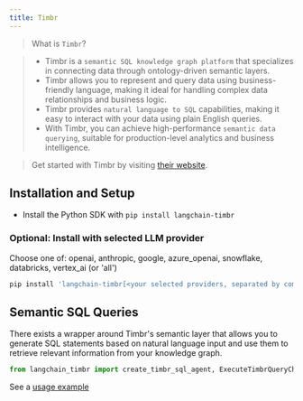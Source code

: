 ```yaml
---
title: Timbr
---
```


>What is `Timbr`?

>- Timbr is a `semantic SQL knowledge graph platform` that specializes in connecting data through ontology-driven semantic layers.
>- Timbr allows you to represent and query data using business-friendly language, making it ideal for handling complex data relationships and business logic.
>- Timbr provides `natural language to SQL` capabilities, making it easy to interact with your data using plain English queries.
>- With Timbr, you can achieve high-performance `semantic data querying`, suitable for production-level analytics and business intelligence.

>Get started with Timbr by visiting [their website](https://docs.timbr.ai/doc/docs/getting-started/intro-timbr/).

## Installation and Setup

- Install the Python SDK with `pip install langchain-timbr`

###  Optional: Install with selected LLM provider

Choose one of: openai, anthropic, google, azure_openai, snowflake, databricks, vertex_ai (or 'all')

```bash
pip install 'langchain-timbr[<your selected providers, separated by comma without spaces>]'
```

## Semantic SQL Queries

There exists a wrapper around Timbr's semantic layer that allows you to generate SQL statements based on natural language input and use them to retrieve relevant information from your knowledge graph.

```python
from langchain_timbr import create_timbr_sql_agent, ExecuteTimbrQueryChain, GenerateTimbrSqlChain
```

See a [usage example](/oss/integrations/graphs/timbr)
